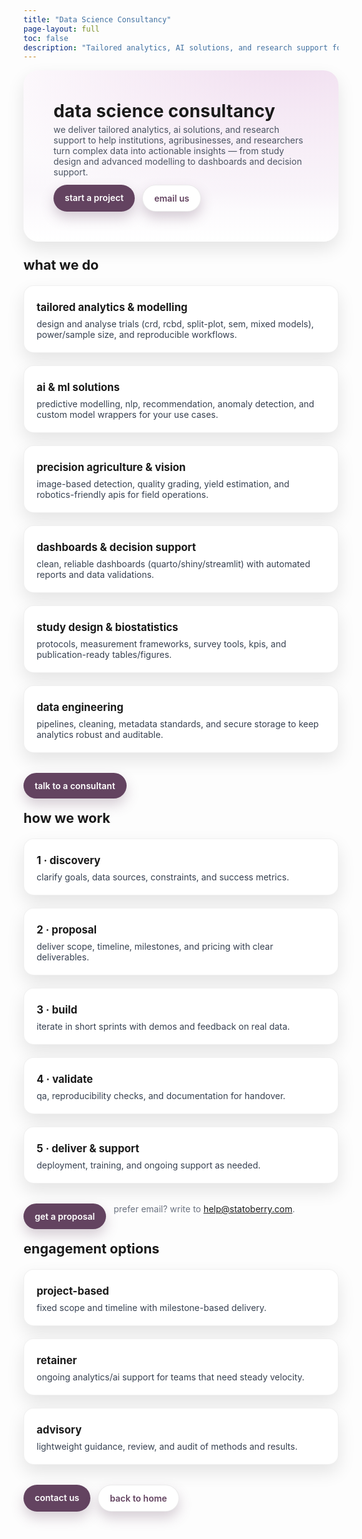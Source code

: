 ```yaml
---
title: "Data Science Consultancy"
page-layout: full
toc: false
description: "Tailored analytics, AI solutions, and research support for agriculture."
---
```


```{=html}
<style>
  :root{
    --brand:#634360; --brand-100:#f0ddef; --text:#0f172a;
    --radius:16px; --shadow:0 12px 28px rgba(0,0,0,.10);
  }
  .hero{
    border-radius:24px; padding:clamp(24px,5vw,56px); margin:8px 0 24px;
    box-shadow:var(--shadow);
    background: radial-gradient(900px 420px at 85% -10%, var(--brand-100), transparent 60%),
                linear-gradient(180deg,#ffffff,#faf7fb 70%,#ffffff);
  }
  .hero h1{ margin:0 0 .25rem 0; font-weight:700; letter-spacing:.2px; }
  .hero p{ margin:0; color:#4b5563; max-width:75ch; }
  .btn-row{ display:flex; gap:12px; flex-wrap:wrap; margin-top:12px; }
  .btn{
    display:inline-block; border-radius:999px; padding:12px 18px;
    background:var(--brand); color:#fff; text-decoration:none; font-weight:600;
    box-shadow:0 10px 20px rgba(99,67,96,.25);
  }
  .btn--ghost{
    background:#fff; color:var(--brand);
    border:1px solid rgba(0,0,0,.08);
  }
  .btn:hover{ filter:brightness(0.97); }

  .section{ margin: 18px 0 8px; }
  .section h2{ margin: 0 0 8px; font-size: 1.35rem; }

  .grid{ display:grid; gap:20px; grid-template-columns: repeat(auto-fit, minmax(260px, 1fr)); margin:1.25rem 0 2rem; }
  .card{
    background:#fff; border:1px solid rgba(0,0,0,.06);
    border-radius:var(--radius); padding:20px; box-shadow:var(--shadow);
  }
  .card h3{ margin:.25rem 0 .5rem 0; font-size:1.05rem; }
  .card p{ margin:0; color:#374151; }

  .muted{ color:#6b7280; }

  /* dark mode */
  .quarto-dark .hero, .quarto-dark .card{ background:#14161a; border-color:rgba(255,255,255,.06); color:#e7e8ea; }
  .quarto-dark .hero p, .quarto-dark .muted{ color:#c9c9c9; }
  .quarto-dark .btn--ghost{ background:#0f1115; color:#e7e8ea; border-color:rgba(255,255,255,.08); }
</style>

<div class="hero">
  <h1>data science consultancy</h1>
  <p>we deliver tailored analytics, ai solutions, and research support to help institutions, agribusinesses, and researchers turn complex data into actionable insights — from study design and advanced modelling to dashboards and decision support.</p>
  <div class="btn-row">
    <a class="btn" href="/contact.html">start a project</a>
    <a class="btn btn--ghost" href="mailto:help@statoberry.com">email us</a>
  </div>
</div>
```

```{=html}
<!-- WHAT WE DO -->
<div class="section"><h2>what we do</h2></div>
<div class="grid">
  <div class="card">
    <h3>tailored analytics & modelling</h3>
    <p>design and analyse trials (crd, rcbd, split-plot, sem, mixed models), power/sample size, and reproducible workflows.</p>
  </div>
  <div class="card">
    <h3>ai & ml solutions</h3>
    <p>predictive modelling, nlp, recommendation, anomaly detection, and custom model wrappers for your use cases.</p>
  </div>
  <div class="card">
    <h3>precision agriculture & vision</h3>
    <p>image-based detection, quality grading, yield estimation, and robotics-friendly apis for field operations.</p>
  </div>
  <div class="card">
    <h3>dashboards & decision support</h3>
    <p>clean, reliable dashboards (quarto/shiny/streamlit) with automated reports and data validations.</p>
  </div>
  <div class="card">
    <h3>study design & biostatistics</h3>
    <p>protocols, measurement frameworks, survey tools, kpis, and publication-ready tables/figures.</p>
  </div>
  <div class="card">
    <h3>data engineering</h3>
    <p>pipelines, cleaning, metadata standards, and secure storage to keep analytics robust and auditable.</p>
  </div>
</div>

<div class="btn-row">
  <a class="btn" href="/contact.html">talk to a consultant</a>
</div>
```

```{=html}
<!-- HOW WE WORK -->
<div class="section"><h2>how we work</h2></div>
<div class="grid">
  <div class="card">
    <h3>1 · discovery</h3>
    <p>clarify goals, data sources, constraints, and success metrics.</p>
  </div>
  <div class="card">
    <h3>2 · proposal</h3>
    <p>deliver scope, timeline, milestones, and pricing with clear deliverables.</p>
  </div>
  <div class="card">
    <h3>3 · build</h3>
    <p>iterate in short sprints with demos and feedback on real data.</p>
  </div>
  <div class="card">
    <h3>4 · validate</h3>
    <p>qa, reproducibility checks, and documentation for handover.</p>
  </div>
  <div class="card">
    <h3>5 · deliver & support</h3>
    <p>deployment, training, and ongoing support as needed.</p>
  </div>
</div>

<div class="btn-row">
  <a class="btn" href="/contact.html">get a proposal</a>
  <span class="muted">prefer email? write to <a href="mailto:help@statoberry.com">help@statoberry.com</a>.</span>
</div>
```

```{=html}
<!-- ENGAGEMENT OPTIONS -->
<div class="section"><h2>engagement options</h2></div>
<div class="grid">
  <div class="card">
    <h3>project-based</h3>
    <p>fixed scope and timeline with milestone-based delivery.</p>
  </div>
  <div class="card">
    <h3>retainer</h3>
    <p>ongoing analytics/ai support for teams that need steady velocity.</p>
  </div>
  <div class="card">
    <h3>advisory</h3>
    <p>lightweight guidance, review, and audit of methods and results.</p>
  </div>
</div>

<div class="btn-row" style="margin-bottom:12px;">
  <a class="btn" href="/contact.html">contact us</a>
  <a class="btn btn--ghost" href="/">back to home</a>
</div>
```
